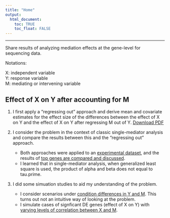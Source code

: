 ```yaml
---
title: "Home"
output: 
  html_document:
    toc: TRUE
    toc_float: FALSE
---
```


---

Share results of analyzing mediation effects at the gene-level for sequencing data.

Notations: 

X: independent variable  
Y: response variable  
M: mediating or intervening variable  


## Effect of X on Y after accounting for M

1. I first apply a "regressing out" approach and derive mean and covariate estimates for the effect size of the differences between the effect of X on Y and the effect of X on Y after regressing M out of Y. [Download PDF](docs/covariateTest.pdf)

2. I consider the problem in the context of classic single-mediator analysis and compare the results between this and the "regressing out" approach. 
    * Both approaches were applied to an [experimental dataset](sobeltest.html), and the results of [top genes are compared and discussed](illustrate-cases.html).
    * I learned that in single-mediator analysis, when generalized least square is used, the product of alpha and beta does not equal to tau.prime.
    
3. I did some simuation studies to aid my understanding of the problem.
    * I consider scenarios under [condition differences in Y and M](sobel-simulatino.html). This turns out not an intuitive way of looking at the problem.
    * I simulate cases of signficant DE genes (effect of X on Y) with [varying levels of correlation between X and M](simulate-cases.html). 


